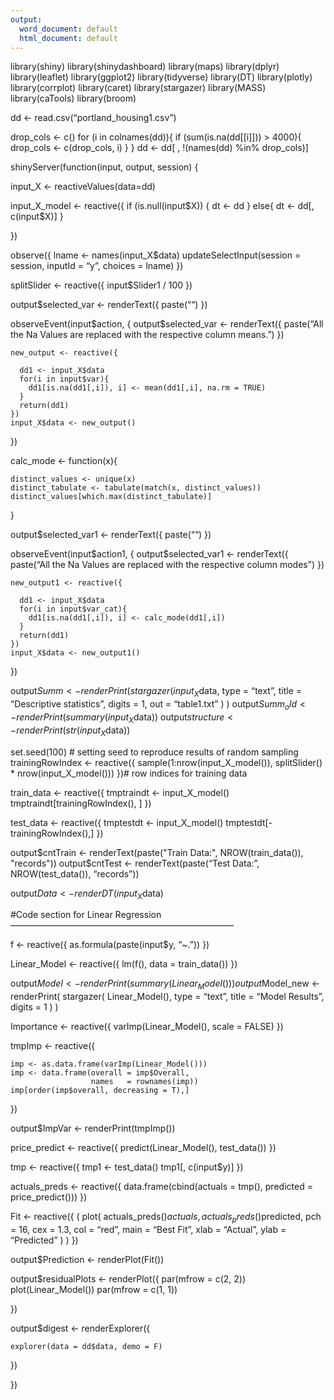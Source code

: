 ---
output:
  word_document: default
  html_document: default
---

library(shiny)
library(shinydashboard)
library(maps)
library(dplyr)
library(leaflet)
library(ggplot2)
library(tidyverse)
library(DT)
library(plotly)
library(corrplot)
library(caret)
library(stargazer)
library(MASS)
library(caTools)
library(broom)


dd <- read.csv("portland_housing1.csv")

drop_cols <- c()
for (i in colnames(dd)){
  if (sum(is.na(dd[[i]])) > 4000){
    drop_cols <- c(drop_cols, i)
  }
}
dd <- dd[ , !(names(dd) %in% drop_cols)]



shinyServer(function(input, output, session) {
  
  input_X <- reactiveValues(data=dd)
  

  input_X_model <- reactive({
    if (is.null(input$X)) {
      dt <- dd
    }
    else{
      dt <- dd[, c(input$X)]
    }
    
  })
  
  
  observe({
    lname <- names(input_X$data)
    updateSelectInput(session = session,
                      inputId = "y",
                      choices = lname)
  })
  
  splitSlider <- reactive({
    input$Slider1 / 100
  })
  
  
  
  output$selected_var <- renderText({ 
    paste("")
  })
  
  observeEvent(input$action, {
    output$selected_var <- renderText({ 
      paste("All the Na Values are replaced with the respective column means.")
    })
    
    new_output <- reactive({

      dd1 <- input_X$data
      for(i in input$var){
        dd1[is.na(dd1[,i]), i] <- mean(dd1[,i], na.rm = TRUE)
      }
      return(dd1)
    })
    input_X$data <- new_output()
  })
  
  calc_mode <- function(x){
    
    distinct_values <- unique(x)
    distinct_tabulate <- tabulate(match(x, distinct_values))
    distinct_values[which.max(distinct_tabulate)]
  }
  
  output$selected_var1 <- renderText({ 
    paste("")
  })
  
  observeEvent(input$action1, {
    output$selected_var1 <- renderText({ 
      paste("All the Na Values are replaced with the respective column modes")
    })
    
    new_output1 <- reactive({
      
      dd1 <- input_X$data
      for(i in input$var_cat){
        dd1[is.na(dd1[,i]), i] <- calc_mode(dd1[,i])
      }
      return(dd1)
    })
    input_X$data <- new_output1()
  })
  
  
  output$Summ <-
    renderPrint(
      stargazer(
        input_X$data,
        type = "text",
        title = "Descriptive statistics",
        digits = 1,
        out = "table1.txt"
      )
    )
  output$Summ_old <- renderPrint(summary(input_X$data))
  output$structure <- renderPrint(str(input_X$data))
  
  set.seed(100)  # setting seed to reproduce results of random sampling
  trainingRowIndex <-
    reactive({
      sample(1:nrow(input_X_model()),
             splitSlider() * nrow(input_X_model()))
    })# row indices for training data
  
  train_data <- reactive({
    tmptraindt <- input_X_model()
    tmptraindt[trainingRowIndex(), ]
  })
  
  test_data <- reactive({
    tmptestdt <- input_X_model()
    tmptestdt[-trainingRowIndex(),]
  })
  

  
  output$cntTrain <-
    renderText(paste("Train Data:", NROW(train_data()), "records"))
  output$cntTest <-
    renderText(paste("Test Data:", NROW(test_data()), "records"))
  
  output$Data <- renderDT(input_X$data)
  
  
  
  
  #Code section for Linear Regression-----------------------------------------------------------------------------
  
  f <- reactive({
    as.formula(paste(input$y, "~."))
  })
  
  
  Linear_Model <- reactive({
    lm(f(), data = train_data())
  })
  
  output$Model <- renderPrint(summary(Linear_Model()))
  output$Model_new <-
    renderPrint(
      stargazer(
        Linear_Model(),
        type = "text",
        title = "Model Results",
        digits = 1
      )
    )
  
  Importance <- reactive({
    varImp(Linear_Model(), scale = FALSE)
  })
  
  tmpImp <- reactive({
    
    imp <- as.data.frame(varImp(Linear_Model()))
    imp <- data.frame(overall = imp$Overall,
                      names   = rownames(imp))
    imp[order(imp$overall, decreasing = T),]
    
  })
  
  output$ImpVar <- renderPrint(tmpImp())
  
  price_predict <- reactive({
    predict(Linear_Model(), test_data())
  })
  
  tmp <- reactive({
    tmp1 <- test_data()
    tmp1[, c(input$y)]
  })
  
  
  actuals_preds <-
    reactive({
      data.frame(cbind(actuals = tmp(), predicted = price_predict()))
    })
  
  Fit <-
    reactive({
      (
        plot(
          actuals_preds()$actuals,
          actuals_preds()$predicted,
          pch = 16,
          cex = 1.3,
          col = "red",
          main = "Best Fit",
          xlab = "Actual",
          ylab = "Predicted"
        )
      )
    })
  
  output$Prediction <- renderPlot(Fit())
  
  output$residualPlots <- renderPlot({
    par(mfrow = c(2, 2))
    plot(Linear_Model())
    par(mfrow = c(1, 1))
    
  })
  
  output$digest <- renderExplorer({
    
    explorer(data = dd$data, demo = F)
    
  })
  
  
})



